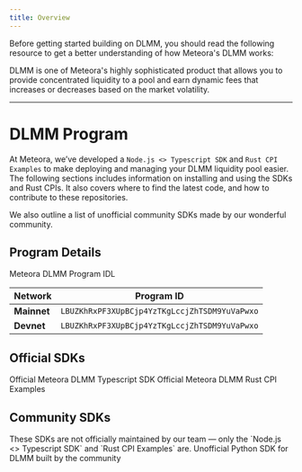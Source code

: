 ```yaml
---
title: Overview
---
```


Before getting started building on DLMM, you should read the following resource to get a better understanding of how Meteora's DLMM works:

<CardGroup cols={1}>
  <Card title="What's DLMM?" icon="code" iconType="solid" href="/overview/products/dlmm/what-is-dlmm">
    DLMM is one of Meteora's highly sophisticated product that allows you to provide concentrated liquidity to a pool and earn dynamic fees that increases or decreases based on the market volatility.
  </Card>
</CardGroup>

---

# DLMM Program

At Meteora, we’ve developed a `Node.js <> Typescript SDK` and `Rust CPI Examples` to make deploying and managing your DLMM liquidity pool easier. The following sections includes information on installing and using the SDKs and Rust CPIs. It also covers where to find the latest code, and how to contribute to these repositories.

We also outline a list of unofficial community SDKs made by our wonderful community. 

## Program Details

<CardGroup cols={1}>
  <Card title="DLMM IDL" icon="code" iconType="solid" href="https://github.com/MeteoraAg/dlmm-sdk/blob/main/idls/dlmm.json">
    Meteora DLMM Program IDL
  </Card>
</CardGroup>

<div className="overflow-x-auto">
  <table className="w-full border-collapse">
    <thead>
      <tr className="border-b border-gray-300 dark:border-gray-600">
        <th className="text-left py-3 px-4 font-semibold text-gray-900 dark:text-gray-100">Network</th>
        <th className="text-left py-3 px-4 font-semibold text-gray-900 dark:text-gray-100">Program ID</th>
      </tr>
    </thead>
    <tbody>
      <tr className="border-b border-gray-200 dark:border-gray-700 hover:bg-gray-50 dark:hover:bg-gray-800">
        <td className="py-3 px-4"><strong className="text-gray-900 dark:text-gray-100">Mainnet</strong></td>
        <td className="py-3 px-4"><code className="bg-gray-100 dark:bg-gray-800 px-2 py-1 rounded text-sm font-mono">LBUZKhRxPF3XUpBCjp4YzTKgLccjZhTSDM9YuVaPwxo</code></td>
      </tr>
      <tr className="border-b border-gray-200 dark:border-gray-700 hover:bg-gray-50 dark:hover:bg-gray-800">
        <td className="py-3 px-4"><strong className="text-gray-900 dark:text-gray-100">Devnet</strong></td>
        <td className="py-3 px-4"><code className="bg-gray-100 dark:bg-gray-800 px-2 py-1 rounded text-sm font-mono">LBUZKhRxPF3XUpBCjp4YzTKgLccjZhTSDM9YuVaPwxo</code></td>
      </tr>
    </tbody>
  </table>
</div>

## Official SDKs

<CardGroup cols={2}>
  <Card title="Typescript SDK" icon="node-js" iconType="solid" href="/developer-guide/guides/dlmm/typescript-sdk/getting-started">
    Official Meteora DLMM Typescript SDK
  </Card>
  <Card title="Rust CPI Examples" icon="rust" iconType="solid" href="/developer-guide/guides/dlmm/cpi/examples">
    Official Meteora DLMM Rust CPI Examples
  </Card>
</CardGroup>

## Community SDKs

<Note>
  These SDKs are not officially maintained by our team — only the `Node.js <> Typescript SDK` and `Rust CPI Examples` are.
</Note>

<CardGroup cols={1}>
  <Card title="Python SDK" icon="python" iconType="solid" href="https://github.com/MeteoraAg/dlmm-sdk/tree/main/python-client/dlmm">
    Unofficial Python SDK for DLMM built by the community
  </Card>
</CardGroup>